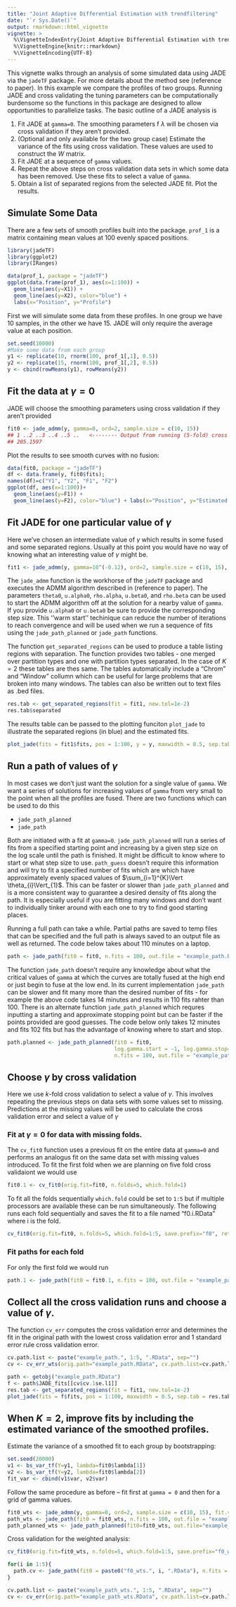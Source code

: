 ```yaml
---
title: "Joint Adaptive Differential Estimation with trendfiltering"
date: "`r Sys.Date()`"
output: rmarkdown::html_vignette
vignette: >
  %\VignetteIndexEntry{Joint Adaptive Differential Estimation with trendfiltering}
  %\VignetteEngine{knitr::rmarkdown}
  %\VignetteEncoding{UTF-8}
---
```


This vignette walks through an analysis of some simulated data using JADE via the `jadeTF` package. For more details about the method see (reference to paper). In this example we compare the profiles of two groups. Running JADE and cross validating the tuning parameters can be computationally burdensome so the functions in this package are designed to allow opportunities to parallelize tasks. The basic outline of a JADE analysis is

1. Fit JADE at `gamma=0`. The smoothing parameters f $\lambda$ will be chosen via cross validation if they aren't provided.
1. (Optional and only available for the two group case) Estimate the variance of the fits using cross validation. These values are used to construct the $W$ matrix.
1. Fit JADE at a sequence of `gamma` values.
1. Repeat the above steps on cross validation data sets in which some data has been removed. Use these fits to select a value of `gamma`.
1. Obtain a list of separated regions from the selected JADE fit. Plot the results.


## Simulate Some Data

There are a few sets of smooth profiles built into the package. `prof_1` is a matrix containing mean values at 100 evenly spaced positions.
```r
library(jadeTF)
library(ggplot2)
library(IRanges)
```
```r
data(prof_1, package = "jadeTF")
ggplot(data.frame(prof_1), aes(x=1:100)) +
  geom_line(aes(y=X1)) + 
  geom_line(aes(y=X2), color="blue") + 
  labs(x="Position", y="Profile")
```

First we will simulate some data from these profiles. In one group we have 10 samples, in the other we have 15. JADE will only require the average value at each position. 
```r
set.seed(10000)
#Make some data from each group
y1 <- replicate(10, rnorm(100, prof_1[,1], 0.5))
y2 <- replicate(15, rnorm(100, prof_1[,2], 0.5))
y <- cbind(rowMeans(y1), rowMeans(y2))
```

## Fit the data at $\gamma = 0$

JADE will choose the smoothing parameters using cross validation if they aren't provided
```r
fit0 <- jade_admm(y, gamma=0, ord=2, sample.size = c(10, 15))
## 1 ..2 ..3 ..4 ..5 ..   <-------- Output from running (5-fold) cross validation
## 205.1597    
```
Plot the results to see smooth curves with no fusion:
```r
data(fit0, package = "jadeTF")
df <- data.frame(y, fit0$fits); 
names(df)=c("Y1", "Y2", "F1", "F2")
ggplot(df, aes(x=1:100))+  
  geom_line(aes(y=F1)) + 
  geom_line(aes(y=F2), color="blue") + labs(x="Position", y="Estimated Profile")
```

## Fit JADE for one particular value of $\gamma$
Here we've chosen an intermediate value of $\gamma$ which results in some fused and some separated regions. Usually at this point you would have no way of knowing what an interesting value of $\gamma$ might be.
```r
fit1 <- jade_admm(y, gamma=10^(-0.12), ord=2, sample.size = c(10, 15), lambda=fit0$lambda)
```
The `jade_admm` function is the workhorse of the `jadeTF` package and executes the ADMM algorithm described in (reference to paper). The parameters `theta0`, `u.alpha0`, `rho.alpha`, `u.beta0`, and `rho.beta` can be used to start the ADMM algorithm off at the solution for a nearby value of `gamma`. If you provide `u.alpha0` or `u.beta0` be sure to provide the corresponding step size. This ''warm start'' techinique can reduce the number of iterations to reach convergence and will be used when we run a sequence of fits using the `jade_path_planned` or `jade_path` functions.

The function `get_separated_regions` can be used to produce a table listing regions with separation. The function provides two tables - one merged over partition types and one with partition types separated. In the case of $K=2$ these tables are thes same. The tables automatically include a "Chrom" and "Window" collumn which can be useful for large problems that are broken into many windows. The tables can also be written out to text files as .bed files.
```r
res.tab <- get_separated_regions(fit = fit1, new.tol=1e-2)
res.tab$separated
```
The results table can be passed to the plotting funciton `plot_jade` to illustrate the separated regions (in blue) and the estimated fits.
```r
plot_jade(fits = fit1$fits, pos = 1:100, y = y, maxwidth = 0.5, sep.tab = res.tab$separated)
```

## Run a path of values of $\gamma$
In most cases we don't just want the solution for a single value of `gamma`. We want a series of solutions for increasing values of `gamma` from very small to the point when all the profiles are fused. There are two functions which can be used to do this

* `jade_path_planned`
* `jade_path`

Both are initiated with a fit at `gamma=0`. `jade_path_planned` will run a series of fits from a specified starting point and increasing by a given step size on the log scale until the path is finished. It might be difficult to know where to start or what step size to use. `path_guess` doesn't require this information and will try to fit a specified number of fits which are which have approximately evenly spaced values of $\sum_{i=1}^{K}\Vert \theta_{i}\Vert_{1}$. This can be faster or slower than `jade_path_planned` and is a more consistent way to guarantee a desired density of fits along the path. It is especially useful if you are fitting many windows and don't want to individually tinker around with each one to try to find good starting places.

Running a full path can take a while. Partial paths are saved to temp files that can be specified and the full path is always saved to an output file as well as returned. The code below takes about 110 minutes on a laptop. 
```r
path <- jade_path(fit0 = fit0, n.fits = 100, out.file = "example_path.RData")
```
The function `jade_path` doesn't require any knowledge about what the critical values of `gamma` at which the curves are totally fused at the high end or just begin to fuse at the low end. In its current implementation `jade_path` can be slower and fit many more than the desired number of fits - for example the above code takes 14 minutes and results in 110 fits rahter than 100. There is an alternate function `jade_path_planned` which requres inputting a starting and approximate stopping point but can be faster if the points provided are good guesses. The code below only takes 12 minutes and fits 102 fits but has the advantage of knowing where to start and stop.
```r
path.planned <- jade_path_planned(fit0 = fit0, 
                                  log.gamma.start = -1, log.gamma.stop= 0.1, 
                                  n.fits = 100, out.file = "example_path_planned.RData")
```
## Choose $\gamma$ by cross validation
Here we use $k$-fold cross validation to select a value of $\gamma$. This involves repeating the previous steps on data sets with some values set to missing. Predictions at the missing values will be used to calculate the cross validation error and select a value of $\gamma$


### Fit at $\gamma = 0$ for data with missing folds.
The `cv_fit0` function uses a previous fit on the entire data at `gamma=0` and performs an analogus fit on the same data set with missing values introduced. To fit the first fold when we are planning on five fold cross validaiont we would use
```r
fit0.1 <- cv_fit0(orig.fit=fit0, n.folds=5, which.fold=1)
```
To fit all the folds sequentially `which.fold` could be set to `1:5` but if multiple processors are available these can be run simultaneously. The following runs each fold sequentially and saves the fit to a file named "f0.i.RData" where i is the fold.
```r
cv_fit0(orig.fit=fit0, n.folds=5, which.fold=1:5, save.prefix="f0", return.objects=FALSE)
```
### Fit paths for each fold
For only the first fold we would run 
```r
path.1 <- jade_path(fit0 = fit0.1, n.fits = 100, out.file = "example_path.1.RData")
```

## Collect all the cross validation runs and choose a value of $\gamma$.
The function `cv_err` computes the cross validation error and determines the fit in the original path with the lowest cross validation error and 1 standard error rule cross validation error.
```r
cv.path.list <- paste("example_path.", 1:5, ".RData", sep="")
cv <- cv_err_wts(orig.path="example_path.RData", cv.path.list=cv.path.list)
```

```r
path <- getobj("example_path.RData")
f <- path$JADE_fits[[cv$cv.1se.l1]]
res.tab <- get_separated_regions(fit = fit1, new.tol=1e-2)
plot_jade(fits = f$fits, pos = 1:100, maxwidth = 0.5, sep.tab = res.tab$merged)
```


## When $K=2$, improve fits by including the estimated variance of the smoothed profiles.

Estimate the variance of a smoothed fit to each group by bootstrapping:
```r
set.seed(20000)
v1 <- bs_var_tf(Y=y1, lambda=fit0$lambda[1])
v2 <- bs_var_tf(Y=y2, lambda=fit0$lambda[2])
fit_var <- cbind(v1$var, v2$var)
```

Follow the same procedure as before -- fit first at `gamma = 0` and then for a grid of gamma values.
```r
fit0_wts <- jade_admm(y, gamma=0, ord=2, sample.size = c(10, 15), fit.var=fit_var)
path_wts <- jade_path(fit0 = fit0_wts, n.fits = 100, out.file = "example_path_wts.RData")
path_planned_wts <- jade_path_planned(fit0=fit0_wts, out.file="example_path_planned_wts.RData", log.gamma.start=0.05, log.gamma.stop=1.7, n.fits=100)
```

Cross validation for the weighted analysis:
```r
cv_fit0(orig.fit=fit0_wts, n.folds=5, which.fold=1:5, save.prefix="f0_wts", return.objects=FALSE)
```
```r
for(i in 1:5){
  path.cv <- jade_path(fit0 = paste0("f0_wts.", i, ".RData"), n.fits = 100, out.file = paste0("example_path_wts.", i, ".RData"))
}
```
```r
cv.path.list <- paste("example_path_wts.", 1:5, ".RData", sep="")
cv <- cv_err(orig.path="example_path_wts.RData", cv.path.list=cv.path.list)
```
